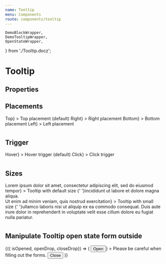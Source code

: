 ```yaml
---
name: Tooltip
menu: Components
route: components/tooltip
---
```


    DemoBlockWrapper,
    DemoTooltipWrapper,
    OpenStateWrapper,
} from './Tooltip.docz';

# Tooltip

## Properties

<Props of={Tooltip} />

## Placements

<Playground>
    <DemoBlockWrapper>
        <Tooltip
            triggerElement={<Button fullWidth={true}>Top</Button>}
        >
            Top placement (default)
        </Tooltip>
        <Tooltip
            placement={Placement.RIGHT}
            triggerElement={<Button fullWidth={true}>Right</Button>}
        >
            Right placement
        </Tooltip>
        <Tooltip
            placement={Placement.BOTTOM}
            triggerElement={<Button fullWidth={true}>Bottom</Button>}
        >
            Bottom placement
        </Tooltip>
        <Tooltip
            placement={Placement.LEFT}
            triggerElement={<Button fullWidth={true}>Left</Button>}
        >
            Left placement
        </Tooltip>
    </DemoBlockWrapper>
</Playground>

#
## Trigger

<Playground>
    <DemoBlockWrapper>
        <Tooltip
            triggerElement={<Button fullWidth={true}>Hover</Button>}
        >
            Hover trigger (default)
        </Tooltip>
        <Tooltip
            trigger="click"
            triggerElement={<Button fullWidth={true}>Click</Button>}
        >
            Click trigger
        </Tooltip>
    </DemoBlockWrapper>
</Playground>

#
## Sizes

<Playground>
    <DemoBlockWrapper>
        <Paragraph hasMargin={false}>
            Lorem ipsum dolor sit amet, consectetur adipiscing elit,
            sed do eiusmod
            <Tooltip
                triggerElement={<TextLink>tempor</TextLink>}
            >
                <Paragraph hasMargin={false}>
                    Tooltip with default size
                </Paragraph>
            </Tooltip>
            {' '}incididunt ut labore et dolore magna aliqua.
            <br/>Ut enim ad minim veniam, quis nostrud
            <Tooltip
                size="small"
                triggerElement={<TextLink>exercitation</TextLink>}
            >
                <Paragraph hasMargin={false}>
                    Tooltip with small size
                </Paragraph>
            </Tooltip>
            {' '}ullamco laboris nisi ut aliquip ex ea commodo consequat.
            Duis aute irure dolor in reprehenderit in voluptate velit esse
            cillum dolore eu fugiat nulla pariatur.
        </Paragraph>
    </DemoBlockWrapper>
</Playground>

#
## Manipulate Tooltip open state form outside

<Playground>
    <DemoBlockWrapper>
        <DemoTooltipWrapper>
            <OpenStateWrapper>
                {({ isOpened, openDrop, closeDrop}) => (
                    <Tooltip
                        onOpen={openDrop}
                        onClose={closeDrop}
                        isOpened={isOpened}
                        trigger="click"
                        triggerElement={<div><Button>Open</Button></div>}
                    >
                        <Paragraph>
                            Please be careful when filling out the forms.
                        </Paragraph>
                        <Button onClick={closeDrop}>Close</Button>
                    </Tooltip>
                )}
            </OpenStateWrapper>
        </DemoTooltipWrapper>
    </DemoBlockWrapper>
</Playground>
